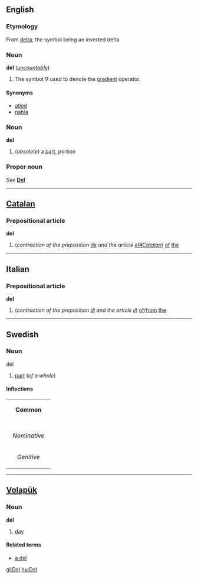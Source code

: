 {{See|Del}}
==English==
===Etymology===
From [[delta]], the symbol being an inverted delta

===Noun===
'''del''' (''[[uncountable]]'')

#{{vector}} The symbol &nabla; used to denote the [[gradient]] operator.

====Synonyms====
*[[atled]]
*[[nabla]]

===Noun===
'''del'''

#(''obsolete'') a [[part]], portion

===Proper noun===
''See'' '''[[Del]]'''

----
== [[Catalan]] ==
===Prepositional article===
'''del'''

#(''contraction of the preposition [[de#Catalan|de]] and the article [[el#Catalan]]'') [[of]] [[the]]

----
==Italian==
===Prepositional article===
'''del'''

# (''contraction of the preposition [[di#Italian|di]] and the article [[il#Italian|il]]'') [[of]]/[[from]] [[the]]

----
==Swedish==
===Noun===
;del

#[[part]] (''of a whole'')

====Inflections====
{| border=1 cellspacing=0 
| bgcolor=#FFFFF0 colspan=5 align=center | '''Common''' 
|- 
|- bgcolor=#FFFFF0 align=center 
! rowspan=2 | 
| colspan=2 width=105 | ''Singular'' 
| colspan=2 | ''Plural'' 
|- bgcolor=#FFFFF0 align=center 
| width=105 | ''Indefinite'' 
| width=105 | ''Definite'' 
| width=105 | ''Indefinite'' 
|  width=105 | ''Definite'' 
|- align=center 
| width=105 bgcolor=#FFFFF0 | ''Nominative'' 
| [[del]] 
| [[delen]] 
| [[delar]] 
| [[delarna]] 
|- align=center 
| width=105 bgcolor=#FFFFF0 | ''Genitive'' 
| [[dels]] 
| [[delens]] 
| [[delars]] 
| [[delarnas]] 
|} 

----
== [[Volapük]] == 
=== Noun ===
'''del'''

#[[day]]

==== Related terms ====
*[[a del]]<!--per day-->

[[gl:Del]]
[[hu:Del]]